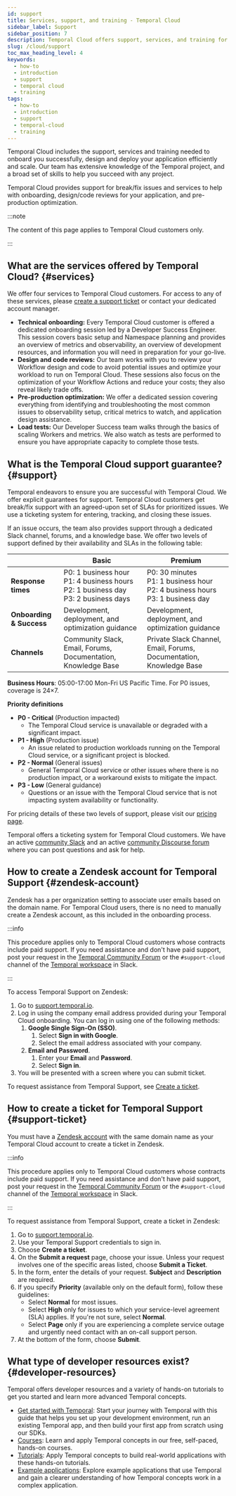 ```yaml
---
id: support
title: Services, support, and training - Temporal Cloud
sidebar_label: Support
sidebar_position: 7
description: Temporal Cloud offers support, services, and training for seamless onboarding, efficient app design, and scaling. Services include technical onboarding, design/code reviews, pre-production optimization, and load tests.
slug: /cloud/support
toc_max_heading_level: 4
keywords:
  - how-to
  - introduction
  - support
  - temporal cloud
  - training
tags:
  - how-to
  - introduction
  - support
  - temporal-cloud
  - training
---
```


Temporal Cloud includes the support, services and training needed to onboard you successfully, design and deploy your application efficiently and scale.
Our team has extensive knowledge of the Temporal project, and a broad set of skills to help you succeed with any project.

Temporal Cloud provides support for break/fix issues and services to help with onboarding, design/code reviews for your application, and pre-production optimization.

:::note

The content of this page applies to Temporal Cloud customers only.

:::

## What are the services offered by Temporal Cloud? {#services}

We offer four services to Temporal Cloud customers. For access to any of these services, please [create a support ticket](/cloud/support#support-ticket) or contact your dedicated account manager.

- **Technical onboarding:** Every Temporal Cloud customer is offered a dedicated onboarding session led by a Developer Success Engineer.
  This session covers basic setup and Namespace planning and provides an overview of metrics and observability, an overview of development resources, and information you will need in preparation for your go-live.
- **Design and code reviews:** Our team works with you to review your Workflow design and code to avoid potential issues and optimize your workload to run on Temporal Cloud.
  These sessions also focus on the optimization of your Workflow Actions and reduce your costs; they also reveal likely trade offs.
- **Pre-production optimization:** We offer a dedicated session covering everything from identifying and troubleshooting the most common issues to observability setup, critical metrics to watch, and application design assistance.
- **Load tests:** Our Developer Success team walks through the basics of scaling Workers and metrics.
  We also watch as tests are performed to ensure you have appropriate capacity to complete those tests.

## What is the Temporal Cloud support guarantee? {#support}

Temporal endeavors to ensure you are successful with Temporal Cloud. We offer explicit guarantees for support.
Temporal Cloud customers get break/fix support with an agreed-upon set of SLAs for prioritized issues.
We use a ticketing system for entering, tracking, and closing these issues.

If an issue occurs, the team also provides support through a dedicated Slack channel, forums, and a knowledge base.
We offer two levels of support defined by their availability and SLAs in the following table:

|                          | **Basic**                                                                                      | **Premium**                                                                               |
| ------------------------ | ---------------------------------------------------------------------------------------------- | ----------------------------------------------------------------------------------------- |
| **Response times**       | P0: 1 business hour<br />P1: 4 business hours<br />P2: 1 business day<br />P3: 2 business days | P0: 30 minutes<br />P1: 1 business hour<br />P2: 4 business hours<br />P3: 1 business day |
| **Onboarding & Success** | Development, deployment, and optimization guidance                                             | Development, deployment, and optimization guidance                                        |
| **Channels**             | Community Slack, Email, Forums, Documentation, Knowledge Base                                  | Private Slack Channel, Email, Forums, Documentation, Knowledge Base                       |

**Business Hours**: 05:00-17:00 Mon-Fri US Pacific Time.
For P0 issues, coverage is 24×7.

**Priority definitions**

- **P0 - Critical** (Production impacted)
  - The Temporal Cloud service is unavailable or degraded with a significant impact.
- **P1 - High** (Production issue)
  - An issue related to production workloads running on the Temporal Cloud service, or a significant project is blocked.
- **P2 - Normal** (General issues)
  - General Temporal Cloud service or other issues where there is no production impact, or a workaround exists to mitigate the impact.
- **P3 - Low** (General guidance)
  - Questions or an issue with the Temporal Cloud service that is not impacting system availability or functionality.

For pricing details of these two levels of support, please visit our [pricing page](/cloud/pricing).

Temporal offers a ticketing system for Temporal Cloud customers.
We have an active [community Slack](https://temporalio.slack.com) and an active [community Discourse forum](https://community.temporal.io/) where you can post questions and ask for help.

## How to create a Zendesk account for Temporal Support {#zendesk-account}

Zendesk has a per organization setting to associate user emails based on the domain name.
For Temporal Cloud users, there is no need to manually create a Zendesk account, as this included in the onboarding process.

:::info

This procedure applies only to Temporal Cloud customers whose contracts include paid support.
If you need assistance and don't have paid support, post your request in the [Temporal Community Forum](https://community.temporal.io) or the `#support-cloud` channel of the [Temporal workspace](https://t.mp/slack) in Slack.

:::

To access Temporal Support on Zendesk:

1. Go to [support.temporal.io](https://support.temporal.io/).
2. Log in using the company email address provided during your Temporal Cloud onboarding. You can log in using one of the following methods:
   1. **Google Single Sign-On (SSO)**.
      1. Select **Sign in with Google**.
      2. Select the email address associated with your company.
   2. **Email and Password**.
      1. Enter your **Email** and **Password**.
      2. Select **Sign in**.
3. You will be presented with a screen where you can submit ticket.

To request assistance from Temporal Support, see [Create a ticket](#support-ticket).

## How to create a ticket for Temporal Support {#support-ticket}

You must have a [Zendesk account](#zendesk-account) with the same domain name as your Temporal Cloud account to create a ticket in Zendesk.

:::info

This procedure applies only to Temporal Cloud customers whose contracts include paid support.
If you need assistance and don't have paid support, post your request in the [Temporal Community Forum](https://community.temporal.io) or the `#support-cloud` channel of the [Temporal workspace](https://t.mp/slack) in Slack.

:::

To request assistance from Temporal Support, create a ticket in Zendesk:

1. Go to [support.temporal.io](https://support.temporal.io/).
2. Use your Temporal Support credentials to sign in.
3. Choose **Create a ticket**.
4. On the **Submit a request** page, choose your issue.
   Unless your request involves one of the specific areas listed, choose **Submit a Ticket**.
5. In the form, enter the details of your request.
   **Subject** and **Description** are required.
6. If you specify **Priority** (available only on the default form), follow these guidelines:
   - Select **Normal** for most issues.
   - Select **High** only for issues to which your service-level agreement (SLA) applies.
     If you're not sure, select **Normal**.
   - Select **Page** only if you are experiencing a complete service outage and urgently need contact with an on-call support person.
7. At the bottom of the form, choose **Submit**.

## What type of developer resources exist? {#developer-resources}

Temporal offers developer resources and a variety of hands-on tutorials to get you started and learn more advanced Temporal concepts.

- [Get started with Temporal](https://learn.temporal.io/getting_started): Start your journey with Temporal with this guide that helps you set up your development environment, run an existing Temporal app, and then build your first app from scratch using our SDKs.
- [Courses](https://learn.temporal.io/courses): Learn and apply Temporal concepts in our free, self-paced, hands-on courses.
- [Tutorials](https://learn.temporal.io/tutorials): Apply Temporal concepts to build real-world applications with these hands-on tutorials.
- [Example applications](https://learn.temporal.io/examples): Explore example applications that use Temporal and gain a clearer understanding of how Temporal concepts work in a complex application.
